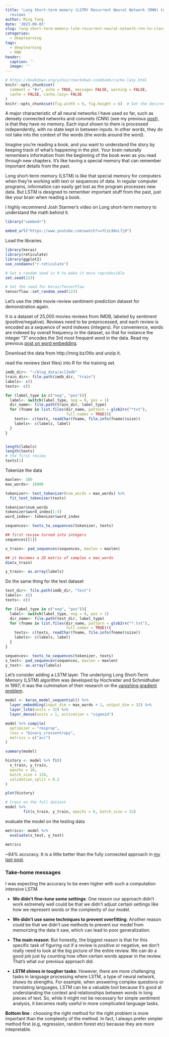 ```yaml
---
title: 'Long Short-term memory (LSTM) Recurrent Neural Network (RNN) to classify movie
  reviews '
author: Ming Tang
date: '2023-09-03'
slug: long-short-term-memory-lstm-recurrent-neural-network-rnn-to-classify-movie-reviews
categories:
  - deeplearning
tags:
  - deeplearning
  - RNN
header:
  caption: ''
  image: ''
---
```


```r
# https://bookdown.org/yihui/rmarkdown-cookbook/cache-lazy.html
knitr::opts_chunk$set(
  comment = "#>", echo = TRUE, message= FALSE, warning = FALSE,
  cache = FALSE, cache.lazy= FALSE
)
knitr::opts_chunk$set(fig.width = 6, fig.height = 6)  # Set the desired width and height

```

A major characteristic of all neural networks I have used so far, such as densely connected networks and convnets (CNN) (see my previous [post](https://divingintogeneticsandgenomics.com/post/how-to-classify-mnist-images-with-convolutional-neural-network/)), is that they have no memory. Each input shown to them is processed independently, with no state kept in between inputs. In other words, they do not take into the context of the words (the words around the word).

Imagine you're reading a book, and you want to understand the story by keeping track of what's happening in the plot. Your brain naturally remembers information from the beginning of the book even as you read through new chapters. It's like having a special memory that can remember important details from the past.

Long short-term memory (LSTM) is like that special memory for computers when they're working with text or sequences of data. In regular computer programs, information can easily get lost as the program processes new data. But LSTM is designed to remember important stuff from the past, just like your brain when reading a book.

I highly recommend Josh Starmer's video on Long short-term memory to understand the math behind it.

```r
library("vembedr")

embed_url("https://www.youtube.com/watch?v=YCzL96nL7j0")
```


Load the libraries.
```r
library(keras)
library(reticulate)
library(ggplot2)
use_condaenv("r-reticulate")

# Set a random seed in R to make it more reproducible 
set.seed(123)

# Set the seed for Keras/TensorFlow
tensorflow::set_random_seed(123)
```

Let's use the `IMDB` movie-review sentiment-prediction dataset for demonstration again.

It is a dataset of 25,000 movies reviews from IMDB, labeled by sentiment (positive/negative). Reviews need to be preprocessed, and each review is encoded as a sequence of word indexes (integers). For convenience, words are indexed by overall frequency in the dataset, so that for instance the integer "3" encodes the 3rd most frequent word in the data. Read my previous [post on word embedding](https://divingintogeneticsandgenomics.com/post/understand-word-embedding-and-use-deep-learning-to-classify-movie-reviews/). 

Download the data from http://mng.bz/0tIo and unzip it.

read the reviews (text files) into R for the training set.
```r
imdb_dir<- "~/blog_data/aclImdb"
train_dir<- file.path(imdb_dir, "train")
labels<- c()
texts<- c()

for (label_type in c("neg", "pos")){
  label<- switch(label_type, neg = 0, pos = 1)
  dir_name<- file.path(train_dir, label_type)
  for (fname in list.files(dir_name, pattern = glob2rx("*txt"),
                           full.names = TRUE)){
    texts<- c(texts, readChar(fname, file.info(fname)$size))
    labels<- c(labels, label)
  }
}


length(labels)
length(texts)
# the first review 
texts[1]
```

Tokenize the data
```r
maxlen<- 100
max_words<- 10000

tokenizer<- text_tokenizer(num_words = max_words) %>%
  fit_text_tokenizer(texts)

tokenizer$num_words
tokenizer$word_index[1:5]
word_index<- tokenizer$word_index

sequences<- texts_to_sequences(tokenizer, texts)

## first review turned into integers
sequences[[1]]

x_train<- pad_sequences(sequences, maxlen = maxlen)

## it becomes a 2D matrix of samples x max_words
dim(x_train)

y_train<- as.array(labels)

```

Do the same thing for the test dataset

```r
test_dir<- file.path(imdb_dir, "test")
labels<- c()
texts<- c()

for (label_type in c("neg", "pos")){
  label<- switch(label_type, neg = 0, pos = 1)
  dir_name<- file.path(test_dir, label_type)
  for (fname in list.files(dir_name, pattern = glob2rx("*.txt"), 
                           full.names = TRUE)){
    texts<- c(texts, readChar(fname, file.info(fname)$size))
    labels<- c(labels, label)
  }
}

sequences<- texts_to_sequences(tokenizer, texts)
x_test<- pad_sequences(sequences, maxlen = maxlen)
y_test<- as.array(labels)

```

Let’s consider adding a LSTM layer. The underlying Long Short-Term Memory (LSTM) algorithm was developed by Hochreiter and Schmidhuber in 1997; it was the culmination of their research on the [vanishing gradient problem](https://en.wikipedia.org/wiki/Vanishing_gradient_problem).

```r
model <- keras_model_sequential() %>%
  layer_embedding(input_dim = max_words + 1, output_dim = 32) %>%
  layer_lstm(units = 32) %>%
  layer_dense(units = 1, activation = "sigmoid")

model %>% compile(
  optimizer = "rmsprop",
  loss = "binary_crossentropy",
  metrics = c("acc")
)

summary(model)

history <- model %>% fit(
  x_train, y_train,
  epochs = 10,
  batch_size = 128,
  validation_split = 0.2
)

plot(history)

# train on the full dataset
model %>%
        fit(x_train, y_train, epochs = 6, batch_size = 32)

```

evaluate the model on the testing data

```r
metrics<- model %>% 
  evaluate(x_test, y_test)

metrics
```

~84% accuracy. It is a little better than the fully connected approach in [my last post](https://divingintogeneticsandgenomics.com/post/understand-word-embedding-and-use-deep-learning-to-classify-movie-reviews/).


### Take-home messages

I was expecting the accuracy to be even higher with such a computation intensive LSTM.

* **We didn't fine-tune some settings**: One reason our approach didn't work extremely well could be that we didn't adjust certain settings like how we represent words or the complexity of our model.

* **We didn't use some techniques to prevent overfitting**: Another reason could be that we didn't use methods to prevent our model from memorizing the data it saw, which can lead to poor generalization.

* **The main reason**: But honestly, the biggest reason is that for this specific task of figuring out if a review is positive or negative, we don't really need to look at the big picture of the entire review. We can do a good job just by counting how often certain words appear in the review. That's what our previous approach did.

* **LSTM shines in tougher tasks**: However, there are more challenging tasks in language processing where LSTM, a type of neural network, shows its strengths. For example, when answering complex questions or translating languages, LSTM can be a valuable tool because it's good at understanding the context and relationships between words in long pieces of text. So, while it might not be necessary for simple sentiment analysis, it becomes really useful in more complicated language tasks.

**Bottom line** : choosing the right method for the right problem is more important than the complexity of the method. In fact, I always prefer simpler method first (e.g, regression, random forest etc) because they are more intepretable. 

